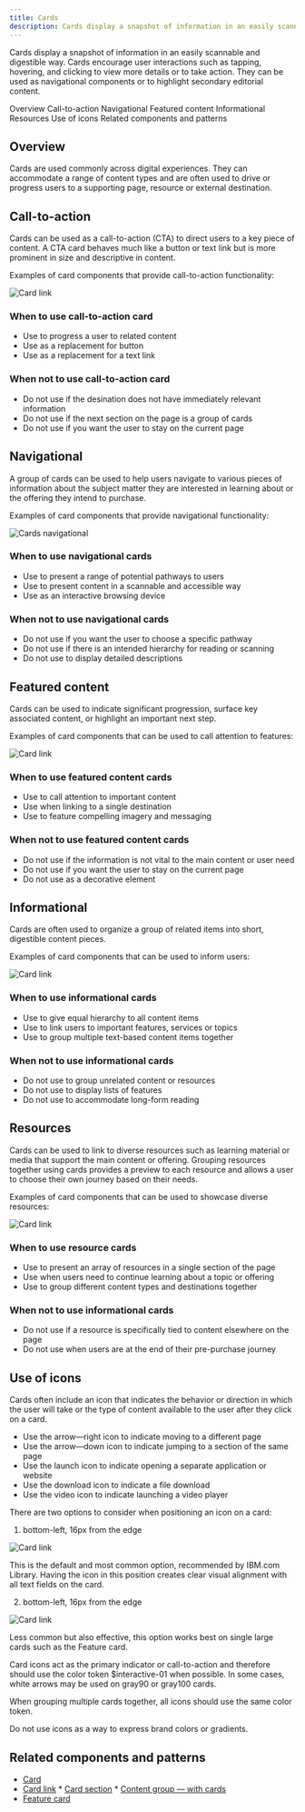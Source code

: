 ```yaml
---
title: Cards
description: Cards display a snapshot of information in an easily scannable and digestible way.  
---
```


<PageDescription>

Cards display a snapshot of information in an easily scannable and digestible way. Cards encourage user interactions such as tapping, hovering, and clicking to view more details or to take action. 
They can be used as navigational components or to highlight secondary editorial content.

</PageDescription>


<AnchorLinks>

<AnchorLink>Overview</AnchorLink>
<AnchorLink>Call-to-action</AnchorLink>
<AnchorLink>Navigational</AnchorLink>
<AnchorLink>Featured content</AnchorLink>
<AnchorLink>Informational</AnchorLink>
<AnchorLink>Resources</AnchorLink>
<AnchorLink>Use of icons</AnchorLink>
<AnchorLink>Related components and patterns</AnchorLink>

</AnchorLinks>

## Overview
Cards are used commonly across digital experiences. They can accommodate a range of content types and are often used to drive or progress users to a supporting page, resource or external destination.


## Call-to-action

Cards can be used as a call-to-action (CTA) to direct users to a key piece of content. A CTA card behaves much like a button or text link but is more prominent in size and descriptive in content.

Examples of card components that provide call-to-action functionality:

<Title>Card link</Title>

![Card link](../../images/pattern/cards/cards-cardlink.jpg)


### When to use call-to-action card

* Use to progress a user to related content
* Use as a replacement for button
* Use as a replacement for a text link


### When not to use call-to-action card

* Do not use if the desination does not have immediately relevant information
* Do not use if the next section on the page is a group of cards
* Do not use if you want the user to stay on the current page 


## Navigational

A group of cards can be used to help users navigate to various pieces of information about the subject matter they are interested in learning about or the offering they intend to purchase. 

Examples of card components that provide navigational functionality:

<Title>Cards — navigational (coming soon)</Title>
 
![Cards navigational](../../images/pattern/cards/cards-navigational.jpg)
 

### When to use navigational cards

* Use to present a range of potential pathways to users
* Use to present content in a scannable and accessible way
* Use as an interactive browsing device 


### When not to use navigational cards

* Do not use if you want the user to choose a specific pathway 
* Do not use if there is an intended hierarchy for reading or scanning
* Do not use to display detailed descriptions
 
 
## Featured content
 
Cards can be used to indicate significant progression, surface key associated content, or highlight an important next step.

Examples of card components that can be used to call attention to features:

<Title>Feature card</Title>

![Card link](../../images/pattern/cards/cards-feature.jpg)


### When to use featured content cards

* Use to call attention to important content
* Use when linking to a single destination 
* Use to feature compelling imagery and messaging


### When not to use featured content cards

* Do not use if the information is not vital to the main content or user need
* Do not use if you want the user to stay on the current page 
* Do not use as a decorative element 


## Informational

Cards are often used to organize a group of related items into short, digestible content pieces.

Examples of card components that can be used to inform users:

<Title>Content group — with cards</Title>

![Card link](../../images/pattern/cards/cards-contentgroup.jpg)


### When to use informational cards

* Use to give equal hierarchy to all content items
* Use to link users to important features, services or topics
* Use to group multiple text-based content items together


### When not to use informational cards

* Do not use to group unrelated content or resources
* Do not use to display lists of features
* Do not use to accommodate long-form reading 


## Resources

Cards can be used to link to diverse resources such as learning material or media that support the main content or offering. Grouping resources together using cards provides a preview to each resource and allows a user to choose their own journey based on their needs.

Examples of card components that can be used to showcase diverse resources:

<Title>Card section — with images</Title>

![Card link](../../images/pattern/cards/cards-resources.jpg)


### When to use resource cards

* Use to present an array of resources in a single section of the page 
* Use when users need to continue learning about a topic or offering
* Use to group different content types and destinations together


### When not to use informational cards

* Do not use if a resource is specifically tied to content elsewhere on the page
* Do not use when users are at the end of their pre-purchase journey


## Use of icons

Cards often include an icon that indicates the behavior or direction in which the user will take or the type of content available to the user after they click on a card.


<Title>Icon usage</Title>

* Use the arrow—right icon to indicate moving to a different page
* Use the arrow—down icon to indicate jumping to a section of the same page
* Use the launch icon to indicate opening a separate application or website
* Use the download icon to indicate a file download
* Use the video icon to indicate launching a video player


<Title>Icon position</Title>

There are two options to consider when positioning an icon on a card:

1. bottom-left, 16px from the edge 

![Card link](../../images/pattern/cards/cards-icons-1.jpg)

This is the default and most common option, recommended by IBM.com Library. Having the icon in this position creates clear visual alignment with all text fields on the card.

2. bottom-left, 16px from the edge 

![Card link](../../images/pattern/cards/cards-icons-2.jpg)

Less common but also effective, this option works best on single large cards such as the Feature card. 


<Title>Icon color</Title>

Card icons act as the primary indicator or call-to-action and therefore should use the color token  $interactive-01  when possible. In some cases, white arrows may be used on gray90 or gray100 cards.

When grouping multiple cards together, all icons should use the same color token. 

Do not use icons as a way to express brand colors or gradients. 

## Related components and patterns

<Title>Components</Title>

* [Card](./components/card)
* [Card link](./components/card-link)
* [Card section](./components/card-section)
* [Content group — with cards](./components/contentgroupcards)
* [Feature card](./components/feature-card)
